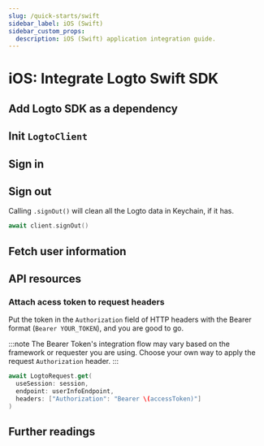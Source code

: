 ```yaml
---
slug: /quick-starts/swift
sidebar_label: iOS (Swift)
sidebar_custom_props:
  description: iOS (Swift) application integration guide.
---
```




# iOS: Integrate Logto Swift SDK

<AppNote type="Native app" />

## Add Logto SDK as a dependency

<AddSdk />

## Init `LogtoClient`

<InitClient />

## Sign in

<ImplementSignIn />

## Sign out

Calling `.signOut()` will clean all the Logto data in Keychain, if it has.

```swift
await client.signOut()
```

## Fetch user information

<GetUserInfoApis
  fetchUserInfoApi="logtoClient.fetchUserInfo()"
  getIdTokenClaimsApi="logtoClient.getIdTokenClaims()"
/>

<ScopesAndClaims />

## API resources

<ApiResources />

### Attach acess token to request headers

Put the token in the `Authorization` field of HTTP headers with the Bearer format (`Bearer YOUR_TOKEN`), and you are good to go.

:::note
The Bearer Token's integration flow may vary based on the framework or requester you are using. Choose your own way to apply the request `Authorization` header.
:::

```swift
await LogtoRequest.get(
  useSession: session,
  endpoint: userInfoEndpoint,
  headers: ["Authorization": "Bearer \(accessToken)"]
)
```

## Further readings

<FurtherReadings />

